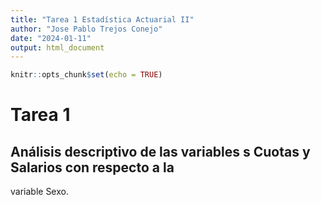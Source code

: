```yaml
---
title: "Tarea 1 Estadística Actuarial II"
author: "Jose Pablo Trejos Conejo"
date: "2024-01-11"
output: html_document
---
```


```r
knitr::opts_chunk$set(echo = TRUE)
```

# Tarea 1
## Análisis descriptivo de las variables s Cuotas y Salarios con respecto a la 
variable Sexo.

